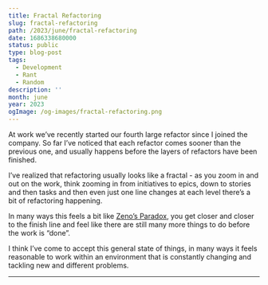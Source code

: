 ```yaml
---
title: Fractal Refactoring
slug: fractal-refactoring
path: /2023/june/fractal-refactoring
date: 1686338680000
status: public
type: blog-post
tags:
  - Development
  - Rant
  - Random
description: ''
month: june
year: 2023
ogImage: /og-images/fractal-refactoring.png
---
```



At work we’ve recently started our fourth large refactor since I joined the
company. So far I’ve noticed that each refactor comes sooner than the previous
one, and usually happens before the layers of refactors have been finished.

I’ve realized that refactoring usually looks like a fractal - as you zoom in and
out on the work, think zooming in from initiatives to epics, down to stories and
then tasks and then even just one line changes at each level there’s a bit of
refactoring happening.

In many ways this feels a bit like
[Zeno’s Paradox](https://en.wikipedia.org/wiki/Zeno%27s_paradoxes), you get
closer and closer to the finish line and feel like there are still many more
things to do before the work is “done”.

I think I’ve come to accept this general state of things, in many ways it feels
reasonable to work within an environment that is constantly changing and
tackling new and different problems.

---

